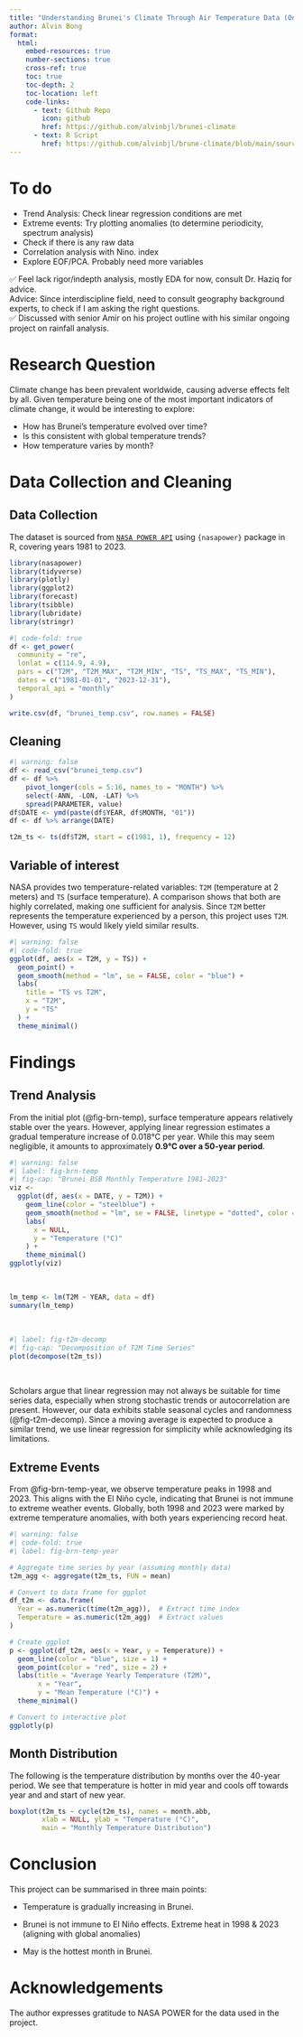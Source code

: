 ```yaml
---
title: "Understanding Brunei's Climate Through Air Temperature Data (Ongoing Project)"
author: Alvin Bong
format: 
  html:
    embed-resources: true
    number-sections: true
    cross-ref: true
    toc: true
    toc-depth: 2
    toc-location: left
    code-links:
      - text: Github Repo
        icon: github
        href: https://github.com/alvinbjl/brunei-climate
      - text: R Script
        href: https://github.com/alvinbjl/brune-climate/blob/main/sourcecode.R
---
```

# To do
- Trend Analysis: Check linear regression conditions are met
- Extreme events: Try plotting anomalies (to determine periodicity, spectrum analysis)
- Check if there is any raw data
- Correlation analysis with Nino. index
- Explore EOF/PCA. Probably need more variables

✅ Feel lack rigor/indepth analysis, mostly EDA for now, consult Dr. Haziq for advice. <br>
    Advice: Since interdiscipline field, need to consult geography background experts, to check if I am asking the right questions.<br>
✅ Discussed with  senior Amir  on his project outline with his similar ongoing project on rainfall analysis. 

# Research Question

Climate change has been prevalent worldwide, causing adverse effects felt by all. Given temperature being one of the most important indicators of climate change, it would be interesting to explore:

-   How has Brunei's temperature evolved over time?
-   Is this consistent with global temperature trends?
-   How temperature varies by month?

# Data Collection and Cleaning

## Data Collection

The dataset is sourced from [`NASA POWER API`](https://power.larc.nasa.gov/) using `{nasapower}` package in R, covering years 1981 to 2023.

```r
library(nasapower)
library(tidyverse)
library(plotly)
library(ggplot2)
library(forecast)
library(tsibble)
library(lubridate)
library(stringr)
```

```r
#| code-fold: true
df <- get_power(
  community = "re",
  lonlat = c(114.9, 4.9),
  pars = c("T2M", "T2M_MAX", "T2M_MIN", "TS", "TS_MAX", "TS_MIN"),
  dates = c("1981-01-01", "2023-12-31"),
  temporal_api = "monthly"
)

write.csv(df, "brunei_temp.csv", row.names = FALSE)
```

## Cleaning

```r
#| warning: false
df <- read_csv("brunei_temp.csv")
df <- df %>% 
    pivot_longer(cols = 5:16, names_to = "MONTH") %>% 
    select(-ANN, -LON, -LAT) %>% 
    spread(PARAMETER, value)
df$DATE <- ymd(paste(df$YEAR, df$MONTH, "01"))
df <- df %>% arrange(DATE)

t2m_ts <- ts(df$T2M, start = c(1981, 1), frequency = 12)
```

## Variable of interest

NASA provides two temperature-related variables: `T2M` (temperature at 2 meters) and `TS` (surface temperature). A comparison shows that both are highly correlated, making one sufficient for analysis. Since `T2M` better represents the temperature experienced by a person, this project uses `T2M`. However, using `TS` would likely yield similar results.

```r
#| warning: false
#| code-fold: true
ggplot(df, aes(x = T2M, y = TS)) +
  geom_point() +
  geom_smooth(method = "lm", se = FALSE, color = "blue") +
  labs(
    title = "TS vs T2M",
    x = "T2M",
    y = "TS"
  ) +
  theme_minimal()
```

# Findings

## Trend Analysis

From the initial plot (@fig-brn-temp), surface temperature appears relatively stable over the years. However, applying linear regression estimates a gradual temperature increase of 0.018°C per year. While this may seem negligible, it amounts to approximately **0.9°C over a 50-year period**.

```r
#| warning: false
#| label: fig-brn-temp
#| fig-cap: "Brunei BSB Monthly Temperature 1981-2023"
viz <-
  ggplot(df, aes(x = DATE, y = T2M)) +
    geom_line(color = "steelblue") + 
    geom_smooth(method = "lm", se = FALSE, linetype = "dotted", color = "darkred") +
    labs(
      x = NULL,
      y = "Temperature (°C)"
    ) +
    theme_minimal()
ggplotly(viz)
```

<br>

```r
lm_temp <- lm(T2M ~ YEAR, data = df)
summary(lm_temp)
```

<br>

```r
#| label: fig-t2m-decomp
#| fig-cap: "Decomposition of T2M Time Series"
plot(decompose(t2m_ts))
```

<br>

Scholars argue that linear regression may not always be suitable for time series data, especially when strong stochastic trends or autocorrelation are present. However, our data exhibits stable seasonal cycles and randomness (@fig-t2m-decomp). Since a moving average is expected to produce a similar trend, we use linear regression for simplicity while acknowledging its limitations.

## Extreme Events

From @fig-brn-temp-year, we observe temperature peaks in 1998 and 2023. This aligns with the El Niño cycle, indicating that Brunei is not immune to extreme weather events. Globally, both 1998 and 2023 were marked by extreme temperature anomalies, with both years experiencing record heat.

```r
#| warning: false
#| code-fold: true
#| label: fig-brn-temp-year

# Aggregate time series by year (assuming monthly data)
t2m_agg <- aggregate(t2m_ts, FUN = mean)

# Convert to data frame for ggplot
df_t2m <- data.frame(
  Year = as.numeric(time(t2m_agg)),  # Extract time index
  Temperature = as.numeric(t2m_agg)  # Extract values
)

# Create ggplot
p <- ggplot(df_t2m, aes(x = Year, y = Temperature)) +
  geom_line(color = "blue", size = 1) +
  geom_point(color = "red", size = 2) +
  labs(title = "Average Yearly Temperature (T2M)",
       x = "Year",
       y = "Mean Temperature (°C)") +
  theme_minimal()

# Convert to interactive plot
ggplotly(p)
```

## Month Distribution

The following is the temperature distribution by months over the 40-year period. We see that temperature is hotter in mid year and cools off towards year and and start of new year.

```r
boxplot(t2m_ts ~ cycle(t2m_ts), names = month.abb, 
        xlab = NULL, ylab = "Temperature (°C)", 
        main = "Monthly Temperature Distribution")
```

# Conclusion

This project can be summarised in three main points:

-   Temperature is gradually increasing in Brunei.

-   Brunei is not immune to El Niño effects. Extreme heat in 1998 & 2023 (aligning with global anomalies)

-   May is the hottest month in Brunei.

# Acknowledgements

The author expresses gratitude to NASA POWER for the data used in the project.
